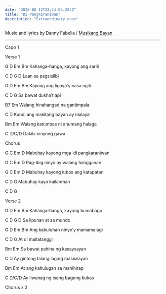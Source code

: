```yaml
---
date: "2020-08-12T22:24:03.284Z"
title: "Di Pangkaraniwan"
description: "Extraordinary ones"
---
```


Music and lyrics by Danny Fabella / [Musikang Bayan](https://www.facebook.com/Musikangbayan).

---

Capo 1

<Section>Verse 1</Section>

<Chords>   G      D       Em        Bm</Chords>
<Lyrics>Kahanga-hanga, kayong ang sarili</Lyrics>

<Chords>  C         D    G     D</Chords>
<Lyrics>Laan sa pagsisilbi</Lyrics>

<Chords>  G           D     Em      Bm</Chords>
<Lyrics>Kayong ang ligaya’y nasa ngiti</Lyrics>

<Chords>    C        D     G    </Chords>
<Lyrics>Sa bawat dukha’t api</Lyrics>

<Chords>  B7                       Em</Chords>
<Lyrics>Walang hinahangad na gantimpala</Lyrics>

<Chords>   C                     D</Chords>
<Lyrics>Kundi ang makitang bayan ay malaya</Lyrics>

<Chords>  Bm                  Em </Chords>
<Lyrics>Walang katumbas ni anumang halaga</Lyrics>

<Chords>   C             D/C/D</Chords>
<Lyrics>Dakila ninyong gawa</Lyrics>

<Section>Chorus</Section>

<Chords>  G        C        Em         D</Chords>
<Lyrics>Mabuhay kayong mga ‘di pangkaraniwan</Lyrics>

<Chords>    G       C        Em       D</Chords>
<Lyrics>Pag-ibig ninyo ay walang hangganan</Lyrics>

<Chords>  G        C         Em      D</Chords>
<Lyrics>Mabuhay kayong lubos ang katapatan</Lyrics>

<Chords>  C       D        G</Chords>
<Lyrics>Mabuhay kayo kailanman</Lyrics>

<Chords>C      D       G</Chords>

<Section>Verse 2</Section>

<Chords>  G        D      Em      Bm</Chords>
<Lyrics>Kahanga-hanga, kayong bumabago</Lyrics>

<Chords>      C       D      G     D</Chords>
<Lyrics>Sa lipunan at sa mundo</Lyrics>

<Chords>      G      D          Em   Bm</Chords>
<Lyrics>Ang  kabuluhan ninyo’y mamamalagi</Lyrics>

<Chords>   C     D     G</Chords>
<Lyrics>At di maitatanggi</Lyrics>

<Chords>    Bm               Em</Chords>
<Lyrics>Sa bawat pahina ng kasaysayan</Lyrics>

<Chords>    C                       D</Chords>
<Lyrics>Ay gintong talang laging masisilayan</Lyrics>

<Chords>   Bm                    Em</Chords>
<Lyrics>At ang kahulugan sa mahihirap</Lyrics>

<Chords>      C                     D/C/D</Chords>
<Lyrics>Ay liwanag ng isang bagong bukas</Lyrics>

<Section>Chorus x 3</Section>
